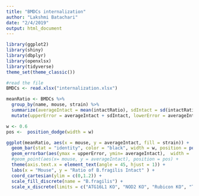 ```yaml
---
title: "BMDCs internalization"
author: "Lakshmi Batachari"
date: "2/4/2019"
output: html_document
---
```


```r
library(ggplot2)
library(shiny)
library(dbplyr)
library(openxlsx)
library(tidyverse)
theme_set(theme_classic())
```

```r
#read the file
BMDCs <- read.xlsx("internalization.xlsx")
```

```r
meanRatio <- BMDCs %>%
  group_by(name, mouse, strain) %>%
  summarize(averageIntact = mean(intactRatio), sdIntact = sd(intactRatio)) %>%
  mutate(upperError = averageIntact + sdIntact, lowerError = averageIntact - sdIntact)

w <- 0.6
pos <-  position_dodge(width = w)

ggplot(meanRatio, aes(x = mouse, y = averageIntact, fill = strain)) +
  geom_bar(stat = "identity", color = "black", width = w, position = position_dodge()) +
  geom_errorbar(aes(ymax = upperError, ymin= averageIntact),  width = .2, position = pos) +
  #geom_point(aes(x= mouse, y = averageIntact), position = pos) +
  theme(axis.text.x = element_text(angle = 45, hjust = 1)) +
  labs(x = "Mouse", y = "Ratio of B.fragilis Intact" ) +
  coord_cartesian(ylim = c(0,1.2)) +
  scale_fill_discrete(name = "B.fragilis") +
  scale_x_discrete(limits = c("ATG16L1 KO", "NOD2 KO", "Rubicon KO", "TLR2 KO", "C57BL/6"))
  
```


